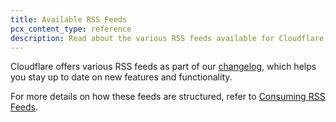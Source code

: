 ```yaml
---
title: Available RSS Feeds
pcx_content_type: reference
description: Read about the various RSS feeds available for Cloudflare's changelogs.
---
```



Cloudflare offers various RSS feeds as part of our [changelog](/changelog/), which helps you stay up to date on new features and functionality.

For more details on how these feeds are structured, refer to [Consuming RSS Feeds](/fundamentals/new-features/consuming-rss-feeds/).

<AvailableChangelogFeeds />
